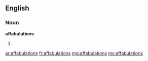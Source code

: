 ==English==

===Noun===
'''affabulations'''

# {{obsolete}} {{plural of|affabulation}}

[[ar:affabulations]]
[[fr:affabulations]]
[[mg:affabulations]]
[[my:affabulations]]